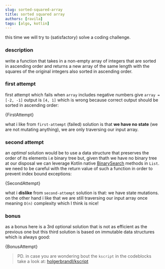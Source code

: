 ```yaml
---
slug: sorted-squared-array
title: sorted squared array
authors: [ravila]
tags: [algo, kotlin]
---
```



this time we will try to (satisfactory) solve a coding challenge.

### description

write a function that takes in a non-empty array of integers that are sorted
in ascending order and returns a new array of the same length with the squares
of the original integers also sorted in ascending order.

### first attempt

first attempt which fails when `array` includes negative numbers
give `array = [-2, -1]` output is `[4, 1]` which is wrong
because correct output should be sorted in ascending order:

<CodeBlock className="language-kotlin" title="first-attempt.kts">{FirstAttempt}</CodeBlock>

what i like from `first-attempt` (failed) solution is that
**we have no state** (we are not mutating anything), we are only
traversing our input array.

### second attempt

an _optimal_ solution would be to use a data structure that preserves
the order of its elements i.e binary tree
but, given thath we have no binary tree at our disposal we can leverage
Kotlin native [BinarySearch](https://kotlinlang.org/docs/list-operations.html#binary-search-in-sorted-lists)
methods in `List`. we need to be careful with the return value of 
such a function in order to prevent index bound exceptions:

<CodeBlock className="language-kotlin" title="second-attempt.kts">{SecondAttempt}</CodeBlock>

what i **dislike** from `second-attempt` solution is that: we have state mutations.
on the other hand i like that we are still traversing our input array once 
meaning `O(n)` complexity which I think is nice!

### bonus

as a bonus here is a 3rd optional solution that is not as efficient as the previous one
but this third solution is based on immutable data structures which is always good:

<CodeBlock className="language-kotlin" title="bonus-attempt.kts">{BonusAttempt}</CodeBlock>

> PD. in case you are wondering bout the `kscript` in the codeblocks take a look at:
> [holgerbrandl/kscript](https://github.com/holgerbrandl/kscript)
